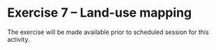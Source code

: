 # Exercise 7 -- Land-use mapping {#E7 .unnumbered}

The exercise will be made available prior to scheduled session for this activity.


